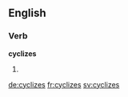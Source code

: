 ==English==

===Verb===
'''cyclizes'''

# {{en-third-person singular of|cyclize}}

[[de:cyclizes]]
[[fr:cyclizes]]
[[sv:cyclizes]]